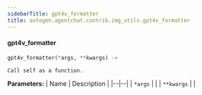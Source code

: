 ```yaml
---
sidebarTitle: gpt4v_formatter
title: autogen.agentchat.contrib.img_utils.gpt4v_formatter
---
```


<code class="doc-symbol doc-symbol-heading doc-symbol-function"></code>
#### gpt4v_formatter

```python
gpt4v_formatter(*args, **kwargs) -> 
```

    Call self as a function.

<b>Parameters:</b>
| Name | Description |
|--|--|
| `*args` |  |
| `**kwargs` |  |

<br />